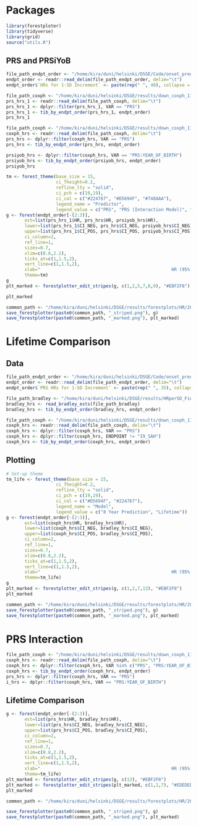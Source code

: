 # Packages
```r
library(forestploter)
library(tidyverse)
library(grid)
source("utils.R")
```



## PRS and PRSiYoB

```r
file_path_endpt_order <- "/home/kira/duni/helsinki/DSGE/Code/onset_prediction/forestplots/endpt_order.tsv"
endpt_order <- readr::read_delim(file_path_endpt_order, delim="\t")
endpt_order$`HRs for 1-SD Increment` <- paste(rep(" ", 40), collapse = " ")
```

```r
file_path_coxph <- "/home/kira/duni/helsinki/DSGE/results/down_coxph_11_17_22/2019-01-01_o8_w2_e10_PRS_SEX_YOB_BATCH_PCs_coxph.tsv"
prs_hrs_1 <- readr::read_delim(file_path_coxph, delim="\t")
prs_hrs_1 <- dplyr::filter(prs_hrs_1, VAR == "PRS")
prs_hrs_1 <- tib_by_endpt_order(prs_hrs_1, endpt_order)
prs_hrs_1

file_path_coxph <- "/home/kira/duni/helsinki/DSGE/results/down_coxph_11_17_22/2019-01-01_o8_w2_e10_PRS_PRSiYOB_SEX_YOB_BATCH_PCs_coxph.tsv"
coxph_hrs <- readr::read_delim(file_path_coxph, delim="\t")
prs_hrs <- dplyr::filter(coxph_hrs, VAR == "PRS")
prs_hrs <- tib_by_endpt_order(prs_hrs, endpt_order)

prsiyob_hrs <- dplyr::filter(coxph_hrs, VAR == "PRS:YEAR_OF_BIRTH")
prsiyob_hrs <- tib_by_endpt_order(prsiyob_hrs, endpt_order)
prsiyob_hrs
```

```r
tm <- forest_theme(base_size = 15,
                   ci_Theight=0.2,
                   refline_lty = "solid",
                   ci_pch = c(19,19),
                   ci_col = c("#224767", "#D5694F", "#748AAA"),
                   legend_name = "Predictor",
                   legend_value = c("PRS", "PRS (Interaction Model)", "PRS*Year of Birth"))
g <- forest(endpt_order[-(2:3)],
       est=list(prs_hrs_1$HR, prs_hrs$HR, prsiyob_hrs$HR),
       lower=list(prs_hrs_1$CI_NEG, prs_hrs$CI_NEG, prsiyob_hrs$CI_NEG),
       upper=list(prs_hrs_1$CI_POS, prs_hrs$CI_POS, prsiyob_hrs$CI_POS),
       ci_column=2,
       ref_line=1,
       sizes=0.7,
       xlim=c(0.8,2.2),
       ticks_at=c(1,1.5,2),
       vert_line=c(1,1.5,2),
       xlab="                                                  HR (95% CI)",
       theme=tm)
g
plt_marked <- forestplotter_edit_stripes(g, c(1,2,5,7,8,9), "#EBF2F8")

plt_marked
```

```r
common_path <- "/home/kira/duni/helsinki/DSGE/results/forestplots/HR/2019-01-01_o8_w2_e10_PRS_PRSiYOB_fp"
save_forestplotter(paste0(common_path, "_striped.png"), g)
save_forestplotter(paste0(common_path, "_marked.png"), plt_marked)
```

# Lifetime Comparison
## Data
```r
file_path_endpt_order <- "/home/kira/duni/helsinki/DSGE/Code/onset_prediction/forestplots/endpt_order.tsv"
endpt_order <- readr::read_delim(file_path_endpt_order, delim="\t")
endpt_order$`PRS HRs for 1-SD Increment` <- paste(rep(" ", 35), collapse = " ")

file_path_bradley <- "/home/kira/duni/helsinki/DSGE/results/HRperSD_FinnGen.csv"
bradley_hrs <- read_bradley_ests(file_path_bradley)
bradley_hrs <- tib_by_endpt_order(bradley_hrs, endpt_order)

file_path_coxph <- "/home/kira/duni/helsinki/DSGE/results/down_coxph_11_17_22/2019-01-01_o8_w2_e10_PRS_SEX_YOB_BATCH_PCs_coxph.tsv"
coxph_hrs <- readr::read_delim(file_path_coxph, delim="\t")
coxph_hrs <- dplyr::filter(coxph_hrs, VAR == "PRS")
coxph_hrs <- dplyr::filter(coxph_hrs, ENDPOINT != "I9_SAH")
coxph_hrs <- tib_by_endpt_order(coxph_hrs, endpt_order)
```


## Plotting
```r
# Set-up theme
tm_life <- forest_theme(base_size = 15,
                   ci_Theight=0.2,
                   refline_lty = "solid",
                   ci_pch = c(19,19),
                   ci_col = c("#D5694F", "#224767"),
                   legend_name = "Model",
                   legend_value = c("8 Year Prediction", "Lifetime"))
g <- forest(endpt_order[-(2:3)],
       est=list(coxph_hrs$HR, bradley_hrs$HR),
       lower=list(coxph_hrs$CI_NEG, bradley_hrs$CI_NEG),
       upper=list(coxph_hrs$CI_POS, bradley_hrs$CI_POS),
       ci_column=2,
       ref_line=1,
       sizes=0.7,
       xlim=c(0.8,2.2),
       ticks_at=c(1,1.5,2),
       vert_line=c(1,1.5,2),
       xlab="                                                  HR (95% CI)",
       theme=tm_life)
g
plt_marked <- forestplotter_edit_stripes(g, c(1,2,7,13), "#EBF2F8")
plt_marked
```

```r
common_path <- "/home/kira/duni/helsinki/DSGE/results/forestplots/HR/2019-01-01_o8_w2_e10_PRS_lifetime_fp"
save_forestplotter(paste0(common_path, "_striped.png"), g)
save_forestplotter(paste0(common_path, "_marked.png"), plt_marked)
```

# PRS Interaction

```r
file_path_coxph <- "/home/kira/duni/helsinki/DSGE/results/down_coxph_11_17_22/2019-01-01_o8_w2_e10_PRS_PRSiYOB_SEX_YOB_BATCH_PCs_coxph.tsv"
coxph_hrs <- readr::read_delim(file_path_coxph, delim="\t")
coxph_hrs <- dplyr::filter(coxph_hrs, VAR %in% c("PRS", "PRS:YEAR_OF_BIRTH"))
coxph_hrs <- tib_by_endpt_order(coxph_hrs, endpt_order)
prs_hrs <- dplyr::filter(coxph_hrs, VAR == "PRS")
i_hrs <- dplyr::filter(coxph_hrs, VAR == "PRS:YEAR_OF_BIRTH")
```

## Lifetime Comparison

```r
g <- forest(endpt_order[-(2:3)],
       est=list(prs_hrs$HR, bradley_hrs$HR),
       lower=list(prs_hrs$CI_NEG, bradley_hrs$CI_NEG),
       upper=list(prs_hrs$CI_POS, bradley_hrs$CI_POS),
       ci_column=2,
       ref_line=1,
       sizes=0.7,
       xlim=c(0.8,2.2),
       ticks_at=c(1,1.5,2),
       vert_line=c(1,1.5,2),
       xlab="                                                  HR (95% CI)",
       theme=tm_life)
plt_marked <- forestplotter_edit_stripes(g, c(13), "#EBF2F8")
plt_marked <- forestplotter_edit_stripes(plt_marked, c(1,2,7), "#EDEDED", skip_white = TRUE)
plt_marked
```

```r
common_path <- "/home/kira/duni/helsinki/DSGE/results/forestplots/HR/2019-01-01_o8_w2_e10_PRS_PRSiYOB_lifetime_fp"

save_forestplotter(paste0(common_path, "_striped.png"), g)
save_forestplotter(paste0(common_path, "_marked.png"), plt_marked)
```
